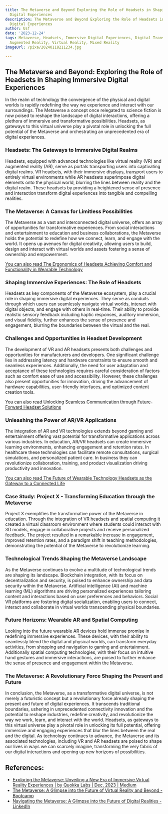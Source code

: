 ```yaml
---
title: The Metaverse and Beyond Exploring the Role of Headsets in Shaping Immersive
  Digital Experiences
description: The Metaverse and Beyond Exploring the Role of Headsets in Shaping Immersive
  Digital Experiences
author: Usf
date: '2023-12-24'
tags: Metaverse, Headsets, Immersive Digital Experiences, Digital Transformation,
  Augmented Reality, Virtual Reality, Mixed Reality
imageUrl: /pixa/20240118211234.jpg

---
```

## The Metaverse and Beyond: Exploring the Role of Headsets in Shaping Immersive Digital Experiences

In the realm of technology the convergence  of the physical  and  digital worlds is rapidly redefining the way we experience and interact with our surroundings. The Metaverse a concept once relegated to science fiction is now poised to reshape  the landscape of digital interactions,  offering  a  plethora of immersive and transformative possibilities. Headsets, as gateways to this virtual universe play a pivotal role in unlocking the full potential of  the Metaverse and orchestrating  an unprecedented era of digital experiences.

### Headsets: The Gateways to Immersive Digital Realms

Headsets, equipped with advanced  technologies  like virtual reality (VR) and  augmented reality (AR), serve as portals transporting users into captivating digital  realms.  VR headsets, with their immersive displays, transport users to entirely virtual environments  while AR headsets  superimpose digital elements onto  the physical world, blurring the lines between reality and the digital realm. These  headsets by  providing  a heightened  sense of presence and interaction transform digital experiences into tangible and compelling realities.

### The Metaverse: A Canvas for Limitless Possibilities

The  Metaverse as a vast and interconnected digital universe, offers an array of opportunities for  transformative experiences. From  social interactions and entertainment to  education and business collaborations, the Metaverse holds the potential to redefine how we connect, learn, and engage  with the world.  It opens up avenues for digital  creativity, allowing users to build, design and interact with virtual worlds  and  assets fostering a sense of ownership  and empowerment.

[You can also read The Ergonomics of Headsets Achieving Comfort and Functionality in Wearable Technology](The%20Ergonomics%20of%20Headsets%20Achieving%20Comfort%20and%20Functionality%20in%20Wearable%20Technology)


### Shaping Immersive  Experiences: The Role of Headsets

Headsets as key components of the Metaverse ecosystem, play a crucial role in shaping immersive digital experiences. They serve as conduits through which users can seamlessly  navigate virtual worlds,  interact with digital objects, and engage with others in real-time. Their ability to provide realistic sensory feedback including haptic responses, auditory immersion, and visual fidelity, further enhances  the  sense of presence  and engagement, blurring  the  boundaries between the virtual and the  real.

### Challenges and Opportunities in Headset Development

The development of VR and AR headsets presents both challenges and opportunities for manufacturers and developers. One significant challenge lies in addressing latency and hardware constraints to ensure smooth  and seamless experiences. Additionally, the need  for user adaptation and acceptance of these technologies requires careful consideration of factors  such as comfort ease of use and accessibility. However, these challenges also present opportunities for innovation, driving  the advancement of hardware capabilities,  user-friendly interfaces, and  optimized content creation tools.

[You can also read Unlocking Seamless Communication through Future-Forward Headset Solutions](Unlocking%20Seamless%20Communication%20through%20Future-Forward%20Headset%20Solutions)


### Unleashing the Power of  AR/VR Applications

The integration  of AR and  VR technologies extends beyond gaming and entertainment offering vast potential for transformative applications across various  industries. In  education, AR/VR headsets can create immersive learning environments, enhancing engagement and retention  rates. In healthcare these technologies can facilitate remote  consultations, surgical simulations, and personalized patient care. In  business they can revolutionize collaboration, training, and product  visualization driving productivity and innovation.

[You can also read The Future of Wearable Technology Headsets as the Gateway to a Connected Life](The%20Future%20of%20Wearable%20Technology%20Headsets%20as%20the%20Gateway%20to%20a%20Connected%20Life)


### Case Study:  Project X - Transforming  Education through the Metaverse

Project X exemplifies the transformative power of the Metaverse in education.  Through the integration  of VR headsets and spatial computing it created a  virtual classroom environment where students  could interact with 3D models, engage in collaborative projects and receive personalized feedback. The project resulted in a remarkable increase in engagement, improved retention rates, and a paradigm shift in teaching methodologies, demonstrating the potential of the Metaverse to revolutionize learning.

### Technological Trends Shaping the Metaverse Landscape

As the Metaverse continues to evolve a multitude of technological trends are shaping its landscape. Blockchain integration, with its focus on decentralization and security, is poised  to enhance ownership and data security within the Metaverse. Artificial intelligence (AI)  and machine learning (ML) algorithms are driving personalized experiences tailoring content and interactions based on user preferences and behaviors. Social VR platforms are fostering digital socialization, enabling users to connect, interact  and collaborate in virtual worlds transcending physical boundaries.

### Future Horizons: Wearable AR and  Spatial Computing

Looking into the future wearable AR devices  hold immense  promise in redefining immersive experiences. These devices, with their ability to seamlessly blend the digital and  physical worlds,  can transform everyday activities,  from shopping and navigation to gaming and entertainment. Additionally spatial computing technologies, with their focus on intuitive hand gestures and immersive interactions, are poised to further  enhance the sense of  presence and engagement within the Metaverse.

### The Metaverse: A Revolutionary  Force Shaping the  Present and Future

In conclusion, the  Metaverse, as a transformative digital universe, is not merely a futuristic concept but  a revolutionary force already shaping the present and future of digital experiences. It transcends traditional boundaries,  ushering in unprecedented connectivity  innovation and the potential to reshape industries, redefine creativity,  and  revolutionize  the way we work,  learn, and interact with the world. Headsets, as gateways to this virtual universe play a pivotal role in unlocking its full potential, offering immersive and engaging experiences that blur the lines between the  real and the digital. As technology continues  to advance, the Metaverse and its associated technologies, including VR and AR headsets are poised to  shape our lives in ways  we can scarcely imagine, transforming the very fabric of our digital  interactions and opening up new  horizons of possibilities.

## References:
- [Exploring the Metaverse: Unveiling a New Era of Immersive Virtual Reality Experiences | by Quokka Labs | Dec, 2023 | Medium](https://medium.com/@quokkalabs135/exploring-the-metaverse-unveiling-a-new-era-of-immersive-virtual-reality-experiences-772676c90f55)
- [The Metaverse: A Glimpse into the Future of Virtual Reality and Beyond - Bootcamp](https://bootcamp.uxdesign.cc/the-metaverse-a-glimpse-into-the-future-of-virtual-reality-and-beyond-13aac467d173)
- [Navigating the Metaverse: A Glimpse into the Future of Digital Realities - LinkedIn](https://www.linkedin.com/pulse/navigating-metaverse-glimpse-future-digital-realities-abhinav-suresh-yafzf)
